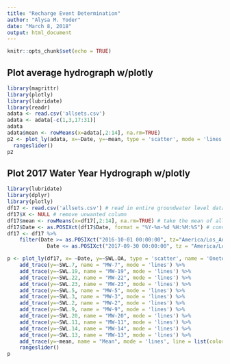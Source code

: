 ```yaml
---
title: "Recharge Event Determination"
author: "Alysa M. Yoder"
date: "March 8, 2018"
output: html_document
---
```


```r
knitr::opts_chunk$set(echo = TRUE)
```

## Plot average hydrograph w/plotly 
```r
library(magrittr)
library(plotly)
library(lubridate)
library(readr)
adata <- read.csv('allsets.csv')
adata <- adata[-c(1,3,17:31)]
adata
adata$mean <- rowMeans(x=adata[,2:14], na.rm=TRUE)
p2 <- plot_ly(adata, x=~Date, y=~mean, type = 'scatter', mode = 'lines') %>%
  rangeslider()
p2

```

## Plot 2017 Water Year Hydrograph w/plotly
```r
library(lubridate)
library(dplyr)
library(plotly)
df17 <- read.csv('allsets.csv') # read in entire groundwater level dataset 
df17$X <- NULL # remove unwanted column
df17$mean <- rowMeans(x=df17[,2:14], na.rm=TRUE) # take the mean of all water levels
df17$Date <- as.POSIXct(df17$Date, format = "%Y-%m-%d %H:%M:%S") # convert to appropriate date/time format
df17 <- df17 %>%
    filter(Date >= as.POSIXct("2016-10-01 00:00:00", tz="America/Los_Angeles") & 
             Date <= as.POSIXct("2017-09-30 00:00:00", tz = "America/Los_Angeles")) # filter to desired date range, WY2017

p <- plot_ly(df17, x= ~Date, y=~SWL.OA, type = 'scatter', name = 'Oneto-Ag', mode = 'lines') %>% # plot mean and data from all wells
    add_trace(y=~SWL.7, name = "MW-7", mode = 'lines') %>%
    add_trace(y=~SWL.19, name = "MW-19", mode = 'lines') %>%
    add_trace(y=~SWL.22, name = "MW-22", mode = 'lines') %>%
    add_trace(y=~SWL.23, name = "MW-23", mode = 'lines') %>%
    add_trace(y=~SWL.5, name = "MW-5", mode = 'lines') %>%
    add_trace(y=~SWL.3, name = "MW-3", mode = 'lines') %>%
    add_trace(y=~SWL.2, name = "MW-2", mode = 'lines') %>%
    add_trace(y=~SWL.9, name = "MW-9", mode = 'lines') %>%
    add_trace(y=~SWL.20, name = "MW-20", mode = 'lines') %>%
    add_trace(y=~SWL.11, name = "MW-11", mode = 'lines') %>%
    add_trace(y=~SWL.14, name = "MW-14", mode = 'lines') %>%
    add_trace(y=~SWL.13, name = "MW-13", mode = 'lines') %>%
    add_trace(y=~mean, name = "Mean", mode = 'lines', line = list(color="black")) %>%     # mean SWL
    rangeslider()
p
    
```



